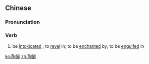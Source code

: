 ==Chinese==
{{zh-forms}}

===Pronunciation===
{{zh-pron
|m=táozuì
|c=tou4 zeoi3
|mn=qz:tô͘-chùi/xm,zz:tô-chùi
|cat=v
}}

===Verb===
{{zh-verb}}

# be [[intoxicated]] {{gloss|with success, etc.}}; to [[revel]] in; to be [[enchanted]] by; to be [[engulfed]] in
#: {{zh-x|她 陶醉 在 幸福 中。|She is '''engulfed''' in happiness.}}

[[ko:陶醉]]
[[zh:陶醉]]